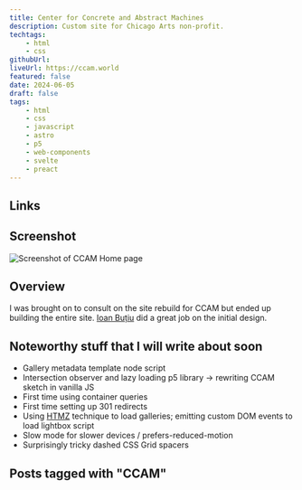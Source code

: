 ```yaml
---
title: Center for Concrete and Abstract Machines
description: Custom site for Chicago Arts non-profit.
techtags:
    - html
    - css
githubUrl:
liveUrl: https://ccam.world
featured: false
date: 2024-06-05
draft: false
tags:
    - html
    - css
    - javascript
    - astro
    - p5
    - web-components
    - svelte
    - preact
---
```


## Links

<ProjectLinks githubUrl={frontmatter.githubUrl} liveUrl={frontmatter.liveUrl} />

## Screenshot

![Screenshot of CCAM Home page](./ccam-splash.gif)

## Overview

I was brought on to consult on the site rebuild for CCAM but ended up building the entire site. [Ioan Buțiu](https://www.ioan.website/) did a great job on the initial design.

## Noteworthy stuff that I will write about soon

- Gallery metadata template node script
- Intersection observer and lazy loading p5 library -> rewriting CCAM sketch in vanilla JS
- First time using container queries
- First time setting up 301 redirects
- Using [HTMZ](/blog/htmz) technique to load galleries; emitting custom DOM events to load lightbox script
- Slow mode for slower devices / prefers-reduced-motion
- Surprisingly tricky dashed CSS Grid spacers

## Posts tagged with "CCAM"

<RelatedPosts tag="CCAM" />
